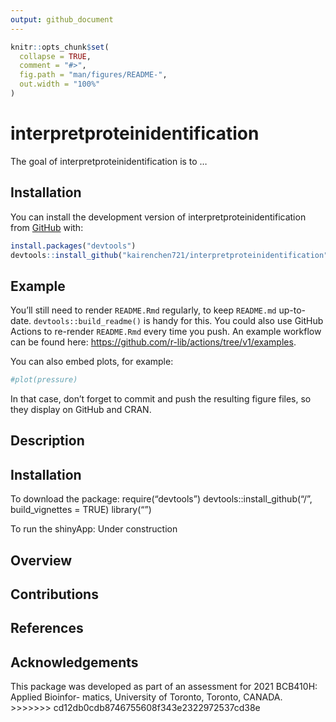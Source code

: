 ```yaml
---
output: github_document
---
```


<!-- README.md is generated from README.Rmd. Please edit that file -->

```r
knitr::opts_chunk$set(
  collapse = TRUE,
  comment = "#>",
  fig.path = "man/figures/README-",
  out.width = "100%"
)
```

# interpretproteinidentification

<!-- badges: start -->
<!-- badges: end -->

The goal of interpretproteinidentification is to ...

## Installation

You can install the development version of interpretproteinidentification from [GitHub](https://github.com/) with:

``` r
install.packages("devtools")
devtools::install_github("kairenchen721/interpretproteinidentification")
```

## Example

You'll still need to render `README.Rmd` regularly, to keep `README.md` up-to-date. `devtools::build_readme()` is handy for this. You could also use GitHub Actions to re-render `README.Rmd` every time you push. An example workflow can be found here: <https://github.com/r-lib/actions/tree/v1/examples>.

You can also embed plots, for example:

```r
#plot(pressure)
```

In that case, don't forget to commit and push the resulting figure files, so they display on GitHub and CRAN.

## Description

## Installation

To download the package:
         require("devtools")
         devtools::install_github("<GitHubUserName>/<PackageName>", build_vignettes = TRUE)
         library("<PackageName>")
  
To run the shinyApp:
         Under construction

## Overview
  
## Contributions
  
## References
  
## Acknowledgements
This package was developed as part of an assessment for 2021 BCB410H: Applied Bioinfor- matics, University of Toronto, Toronto, CANADA.
>>>>>>> cd12db0cdb8746755608f343e2322972537cd38e

